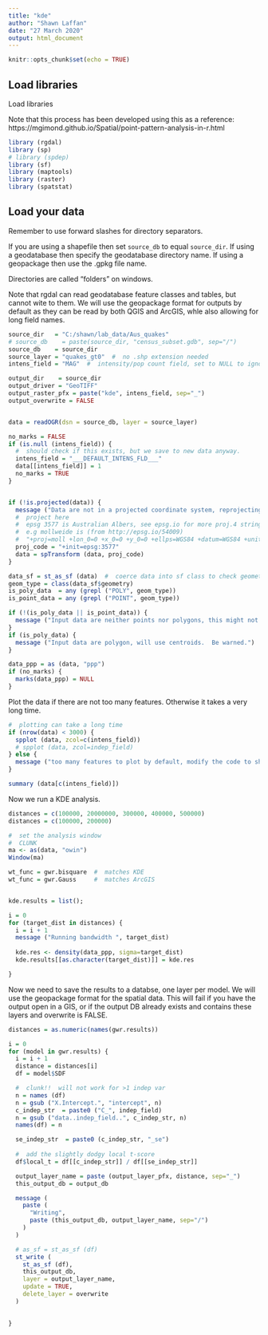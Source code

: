 ```yaml
---
title: "kde"
author: "Shawn Laffan"
date: "27 March 2020"
output: html_document
---
```


```r
knitr::opts_chunk$set(echo = TRUE)
```

## Load libraries

Load libraries

Note that this process has been developed using this as a reference:
https://mgimond.github.io/Spatial/point-pattern-analysis-in-r.html


```r
library (rgdal)
library (sp)
# library (spdep)
library (sf)
library (maptools)
library (raster)
library (spatstat)


```

## Load your data

Remember to use forward slashes for directory separators.

If you are using a shapefile then set ```source_db``` to equal ```source_dir```.  If using a geodatabase then specify the geodatabase directory name.  If using a geopackage then use the .gpkg file name.

Directories are called "folders" on windows.

Note that rgdal can read geodatabase feature classes and tables, but cannot wite to them. We will use the geopackage format for outputs by default as they can be read by both QGIS and ArcGIS, whle also allowing for long field names.


```r

source_dir   = "C:/shawn/lab_data/Aus_quakes"
# source_db    = paste(source_dir, "census_subset.gdb", sep="/")
source_db    = source_dir
source_layer = "quakes_gt0"  #  no .shp extension needed
intens_field = "MAG"  #  intensity/pop count field, set to NULL to ignore

output_dir    = source_dir
output_driver = "GeoTIFF"
output_raster_pfx = paste("kde", intens_field, sep="_")
output_overwrite = FALSE


data = readOGR(dsn = source_db, layer = source_layer)

no_marks = FALSE
if (is.null (intens_field)) {
  #  should check if this exists, but we save to new data anyway.
  intens_field = "___DEFAULT_INTENS_FLD___"
  data[[intens_field]] = 1
  no_marks = TRUE
}


if (!is.projected(data)) {
  message ("Data are not in a projected coordinate system, reprojecting")
  #  project here
  #  epsg 3577 is Australian Albers, see epsg.io for more proj.4 strings
  #  e.g mollweide is (from http://epsg.io/54009)
  #  "+proj=moll +lon_0=0 +x_0=0 +y_0=0 +ellps=WGS84 +datum=WGS84 +units=m +no_defs"
  proj_code = "+init=epsg:3577"
  data = spTransform (data, proj_code)
}

data_sf = st_as_sf (data)  #  coerce data into sf class to check geometry type
geom_type = class(data_sf$geometry)
is_poly_data  = any (grepl ("POLY", geom_type))
is_point_data = any (grepl ("POINT", geom_type))

if (!(is_poly_data || is_point_data)) {
  message ("Input data are neither points nor polygons, this might not work")
}
if (is_poly_data) {
  message ("Input data are polygon, will use centroids.  Be warned.")
}

data_ppp = as (data, "ppp")
if (no_marks) {
  marks(data_ppp) = NULL
}

```


Plot the data if there are not too many features.   Otherwise it takes a very long time. 

```r
#  plotting can take a long time
if (nrow(data) < 3000) {
  spplot (data, zcol=c(intens_field))
  # spplot (data, zcol=indep_field)
} else {
  message ("too many features to plot by default, modify the code to show more")
}

summary (data[c(intens_field)])

```


Now we run a KDE analysis.


```r

distances = c(100000, 20000000, 300000, 400000, 500000)
distances = c(100000, 200000)

#  set the analysis window
#  CLUNK
ma <- as(data, "owin") 
Window(ma)

wt_func = gwr.bisquare  #  matches KDE
wt_func = gwr.Gauss     #  matches ArcGIS


kde.results = list();

i = 0
for (target_dist in distances) {
  i = i + 1
  message ("Running bandwidth ", target_dist)
  
  kde.res <- density(data_ppp, sigma=target_dist)
  kde.results[[as.character(target_dist)]] = kde.res

}
```



Now we need to save the results to a databse, one layer per model.
We will use the geopackage format for the spatial data.
This will fail if you have the output open in a GIS,
or if the output DB already exists and contains these layers and overwrite is FALSE.

```r

distances = as.numeric(names(gwr.results))

i = 0
for (model in gwr.results) {
  i = i + 1
  distance = distances[i]
  df = model$SDF

  #  clunk!!  will not work for >1 indep var
  n = names (df)
  n = gsub ("X.Intercept.", "intercept", n)
  c_indep_str  = paste0 ("C_", indep_field)
  n = gsub ("data..indep_field..", c_indep_str, n)
  names(df) = n

  se_indep_str  = paste0 (c_indep_str, "_se")
  
  #  add the slightly dodgy local t-score
  df$local_t = df[[c_indep_str]] / df[[se_indep_str]]

  output_layer_name = paste (output_layer_pfx, distance, sep="_")
  this_output_db = output_db

  message (
    paste (
      "Writing",
      paste (this_output_db, output_layer_name, sep="/")
    )
  )

  # as_sf = st_as_sf (df)
  st_write (
    st_as_sf (df),
    this_output_db, 
    layer = output_layer_name, 
    update = TRUE,
    delete_layer = overwrite
  )

  
}


```

